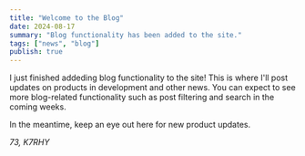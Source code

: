 ```yaml
---
title: "Welcome to the Blog"
date: 2024-08-17
summary: "Blog functionality has been added to the site."
tags: ["news", "blog"]
publish: true
---
```

I just finished addeding blog functionality to the site! This is where I'll post updates on 
products in development and other news. You can expect to see more blog-related functionality 
such as post filtering and search in the coming weeks. 

In the meantime, keep an eye out here for new product updates.

*73, K7RHY*
